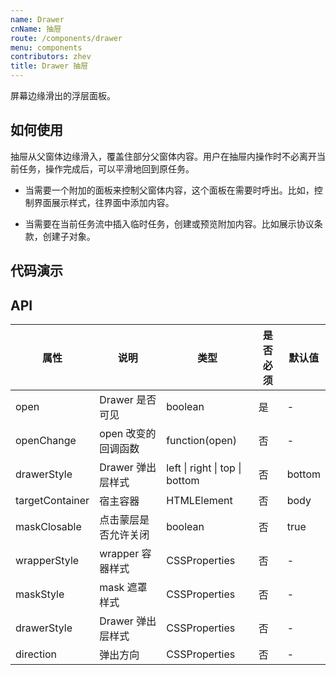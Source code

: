 ```yaml
---
name: Drawer
cnName: 抽屉
route: /components/drawer
menu: components
contributors: zhev
title: Drawer 抽屉
---
```



屏幕边缘滑出的浮层面板。

## 如何使用
抽屉从父窗体边缘滑入，覆盖住部分父窗体内容。用户在抽屉内操作时不必离开当前任务，操作完成后，可以平滑地回到原任务。

- 当需要一个附加的面板来控制父窗体内容，这个面板在需要时呼出。比如，控制界面展示样式，往界面中添加内容。

- 当需要在当前任务流中插入临时任务，创建或预览附加内容。比如展示协议条款，创建子对象。

## 代码演示

<CodeBox code={BasicDemoCode} title="基本使用" description="基础抽屉，点击触发按钮抽屉从右滑出，点击遮罩区关闭">
  <BasicDemo />
</CodeBox>

<CodeBox code={DirectionDemoCode} title="基本使用" description="基础抽屉，点击触发按钮抽屉从右滑出，点击遮罩区关闭">
  <DirectionDemo />
</CodeBox>

## API

| 属性 | 说明 | 类型 | 是否必须 | 默认值 |
| --- | ---- | --- | ------ | ------ |
| open | Drawer 是否可见 | boolean | 是 | - |
| openChange | open 改变的回调函数 | function(open) | 否 | - |
| drawerStyle | Drawer 弹出层样式 | left &#124; right &#124; top &#124; bottom | 否 | bottom |
| targetContainer | 宿主容器 | HTMLElement | 否 | body |
| maskClosable | 点击蒙层是否允许关闭	 | boolean | 否 | true |
| wrapperStyle | wrapper 容器样式 | CSSProperties | 否 | - |
| maskStyle | mask 遮罩样式 | CSSProperties | 否 | - |
| drawerStyle | Drawer 弹出层样式 | CSSProperties | 否 | - |
| direction | 弹出方向 | CSSProperties | 否 | - |
